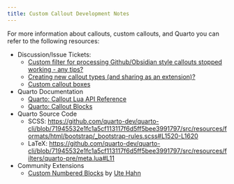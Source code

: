 ```yaml
---
title: Custom Callout Development Notes
---
```



For more information about callouts, custom callouts, and Quarto you can refer to the following resources:

- Discussion/Issue Tickets:
   - [Custom filter for processing Github/Obsidian style callouts stopped working - any tips? ](https://github.com/quarto-dev/quarto-cli/discussions/6550)
   - [Creating new callout types (and sharing as an extension)?](https://github.com/quarto-dev/quarto-cli/discussions/7753)
   - [Custom callout boxes](https://github.com/quarto-dev/quarto-cli/issues/844)   
- Quarto Documentation
   - [Quarto: Callout Lua API Reference](https://quarto.org/docs/prerelease/1.3/custom-ast-nodes/callout.html)
   - [Quarto: Callout Blocks](https://quarto.org/docs/authoring/callouts.html)
- Quarto Source Code
    - SCSS: <https://github.com/quarto-dev/quarto-cli/blob/71945532e1fc1a5cf113117f6d5ff5bee3991797/src/resources/formats/html/bootstrap/_bootstrap-rules.scss#L1520-L1620>
    - LaTeX: <https://github.com/quarto-dev/quarto-cli/blob/71945532e1fc1a5cf113117f6d5ff5bee3991797/src/resources/filters/quarto-pre/meta.lua#L11>
- Community Extensions
    - [Custom Numbered Blocks](https://github.com/ute/custom-numbered-blocks) by [Ute Hahn](https://github.com/ute)
